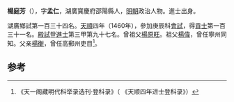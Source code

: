 '''楊庭芳'''（{{bd|1429年||？}}），字'''孟仁'''，湖廣寶慶府邵陽縣人，[[明朝|明朝]]政治人物。進士出身。

湖廣鄉試第一百三十四名。[[天顺_(明朝)|天順]]四年（1460年），參加庚辰科[[會試|會試]]，得[[貢士|貢士]]第一百三十一名。[[殿試|殿試]]登[[進士|進士]]第三甲第九十七名。曾祖父[[楊原旺|楊原旺]]。祖父[[楊偉|楊偉]]，曾任寧州同知。父亲[[楊衡|楊衡]]，曾任高郵州吏目<ref>《天一阁藏明代科举录选刊·登科录》（ 《天顺四年进士登科录》）</ref>。

==参考==
{{reflist}}
{{明朝人物小作品}}
{{天順四年庚辰科殿試金榜}}